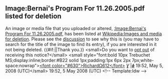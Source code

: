 <article id="17278673" title=User talk:Planetrock>
	<talkpage id="17278673" title="User talk:Planetrock">


== Image:Bernai's Program For 11.26.2005.pdf listed for deletion ==
An image or media file that you uploaded or altered, [[:Image:Bernai's Program For 11.26.2005.pdf]], has been listed at [[Wikipedia:Images and media for deletion]]. Please see the [[Wikipedia:Images and media for deletion/2008 May 5#Image:Bernai's Program For 11.26.2005.pdf|discussion]] to see why this is (you may have to search for the title of the image to find its entry), if you are interested in it not being deleted. {{#if:|{{{2}}}|Thank you.}}  &lt;small&gt;Do you want to [[Template:Bots#Message notification opt out|opt out]] of receiving this notice?&lt;/small&gt; &lt;small style=&quot;font:bold 10px Trebuchet MS;display:inline;border:#B22 solid 1px;padding:1px 6px 2px 7px;white-space:nowrap&quot;&gt;[[User:Richard0612|&lt;font color=&quot;#630&quot;&gt;RichardΩ612&lt;/font&gt;]] [[User talk:Richard0612| ''Ɣ'']] |[[Special:Contributions/Richard0612|''ɸ'']] 19:52, May 5, 2008 (UTC)&lt;/small&gt; 19:52, 5 May 2008 (UTC) &lt;!-- Template:Idw --&gt;
	</talkpage>
</article>